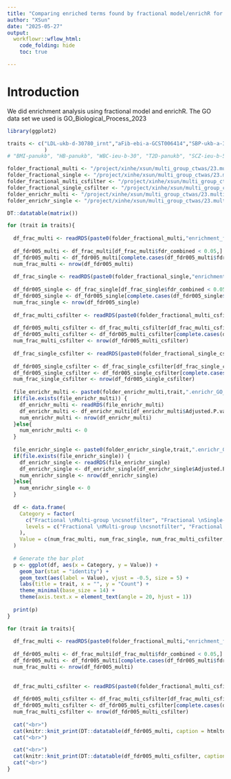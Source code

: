 ```yaml
---
title: "Comparing enriched terms found by fractional model/enrichR for multigroup&singlegroup"
author: "XSun"
date: "2025-05-27"
output:
  workflowr::wflow_html:
    code_folding: hide
    toc: true

---
```


# Introduction

We did enrichment analysis using fractional model and enrichR. The GO data set we used is GO_Biological_Process_2023


```r
library(ggplot2)

traits <- c("LDL-ukb-d-30780_irnt","aFib-ebi-a-GCST006414","SBP-ukb-a-360", "T1D-GCST90014023"#,  "IBD-ebi-a-GCST004131", "Height-panukb", "HTN-panukb", "PLT-panukb", "RA-panukb", "RBC-panukb", "ATH_gtexukb"
            )
# "BMI-panukb", "HB-panukb", "WBC-ieu-b-30", "T2D-panukb", "SCZ-ieu-b-5102", "BIP-ieu-b-5110", "ASD-ieu-a-1185", "ADHD-ieu-a-1183", "PD-ieu-b-7", "NS-ukb-a-230", "MDD-ieu-b-102"

folder_fractional_multi <- "/project/xinhe/xsun/multi_group_ctwas/23.multi_group_0515/results_downstream/enrich_fractional_multi_allgenes/"
folder_fractional_single <- "/project/xinhe/xsun/multi_group_ctwas/23.multi_group_0515/results_downstream/enrich_fractional_single_allgenes/"
folder_fractional_multi_csfilter <- "/project/xinhe/xsun/multi_group_ctwas/23.multi_group_0515/results_downstream/enrich_fractional_multi_allgenes_csfilter/"
folder_fractional_single_csfilter <- "/project/xinhe/xsun/multi_group_ctwas/23.multi_group_0515/results_downstream/enrich_fractional_single_allgenes/"
folder_enrichr_multi <- "/project/xinhe/xsun/multi_group_ctwas/23.multi_group_0515/results_downstream/enrich_enrichr_multi/"
folder_enrichr_single <- "/project/xinhe/xsun/multi_group_ctwas/23.multi_group_0515/results_downstream/enrich_enrichr_single/"

DT::datatable(matrix())
```



```r

for (trait in traits){
  
  df_frac_multi <- readRDS(paste0(folder_fractional_multi,"enrichment_fractional_calibrated_blgeneset_summary_multigroup_",trait,"_GO_Biological_Process_2023.RDS"))
  
  df_fdr005_multi <- df_frac_multi[df_frac_multi$fdr_combined < 0.05,]
  df_fdr005_multi <- df_fdr005_multi[complete.cases(df_fdr005_multi$fdr_combined),]
  num_frac_multi <- nrow(df_fdr005_multi)
  
  df_frac_single <- readRDS(paste0(folder_fractional_single,"enrichment_fractional_calibrated_blgeneset_summary_singlegroup_",trait,"_GO_Biological_Process_2023.RDS"))
  
  df_fdr005_single <- df_frac_single[df_frac_single$fdr_combined < 0.05,]
  df_fdr005_single <- df_fdr005_single[complete.cases(df_fdr005_single$fdr_combined),]
  num_frac_single <- nrow(df_fdr005_single)
  
  df_frac_multi_csfilter <- readRDS(paste0(folder_fractional_multi_csfilter,"enrichment_fractional_calibrated_blgeneset_summary_multigroup_",trait,"_GO_Biological_Process_2023.RDS"))
  
  df_fdr005_multi_csfilter <- df_frac_multi_csfilter[df_frac_multi_csfilter$fdr_combined < 0.05,]
  df_fdr005_multi_csfilter <- df_fdr005_multi_csfilter[complete.cases(df_fdr005_multi_csfilter$fdr_combined),]
  num_frac_multi_csfilter <- nrow(df_fdr005_multi_csfilter)
  
  df_frac_single_csfilter <- readRDS(paste0(folder_fractional_single_csfilter,"enrichment_fractional_calibrated_blgeneset_summary_singlegroup_",trait,"_GO_Biological_Process_2023.RDS"))
  
  df_fdr005_single_csfilter <- df_frac_single_csfilter[df_frac_single_csfilter$fdr_combined < 0.05,]
  df_fdr005_single_csfilter <- df_fdr005_single_csfilter[complete.cases(df_fdr005_single_csfilter$fdr_combined),]
  num_frac_single_csfilter <- nrow(df_fdr005_single_csfilter)
  
  file_enrichr_multi <- paste0(folder_enrichr_multi,trait,".enrichr_GO_Biological_Process_2023.RDS")
  if(file.exists(file_enrichr_multi)) {
    df_enrichr_multi <- readRDS(file_enrichr_multi)
    df_enrichr_multi <- df_enrichr_multi[df_enrichr_multi$Adjusted.P.value < 0.05,]
    num_enrichr_multi <- nrow(df_enrichr_multi)
  }else{
    num_enrichr_multi <- 0
  }
  
  file_enrichr_single <- paste0(folder_enrichr_single,trait,".enrichr_GO_Biological_Process_2023.RDS")
  if(file.exists(file_enrichr_single)) {
    df_enrichr_single <- readRDS(file_enrichr_single)
    df_enrichr_single <- df_enrichr_single[df_enrichr_single$Adjusted.P.value < 0.05,]
    num_enrichr_single <- nrow(df_enrichr_single)
  }else{
    num_enrichr_single <- 0
  }
  
  df <- data.frame(
    Category = factor(
      c("Fractional \nMulti-group \ncsnotfilter", "Fractional \nSingle-group \ncsnotfilter","Fractional \nMulti-group \ncsfilter", "Fractional \nSingle-group \ncsfilter", "Enrichr \nMulti-group \ncsnotfilter", "Enrichr \nSingle-group \ncsnotfilter"),
      levels = c("Fractional \nMulti-group \ncsnotfilter", "Fractional \nSingle-group \ncsnotfilter","Fractional \nMulti-group \ncsfilter", "Fractional \nSingle-group \ncsfilter", "Enrichr \nMulti-group \ncsnotfilter", "Enrichr \nSingle-group \ncsnotfilter")
    ),
    Value = c(num_frac_multi, num_frac_single, num_frac_multi_csfilter, num_frac_single_csfilter, num_enrichr_multi, num_enrichr_single)
  )
  
  # Generate the bar plot
  p <- ggplot(df, aes(x = Category, y = Value)) +
    geom_bar(stat = "identity") +
    geom_text(aes(label = Value), vjust = -0.5, size = 5) +
    labs(title = trait, x = "", y = "Count") +
    theme_minimal(base_size = 14) +
    theme(axis.text.x = element_text(angle = 20, hjust = 1))
  
  print(p)
}
```

```r
  
for (trait in traits){
  
  df_frac_multi <- readRDS(paste0(folder_fractional_multi,"enrichment_fractional_calibrated_blgeneset_summary_multigroup_",trait,"_GO_Biological_Process_2023.RDS"))
  
  df_fdr005_multi <- df_frac_multi[df_frac_multi$fdr_combined < 0.05,]
  df_fdr005_multi <- df_fdr005_multi[complete.cases(df_fdr005_multi$fdr_combined),]
  num_frac_multi <- nrow(df_fdr005_multi)
  
  
  df_frac_multi_csfilter <- readRDS(paste0(folder_fractional_multi_csfilter,"enrichment_fractional_calibrated_blgeneset_summary_multigroup_",trait,"_GO_Biological_Process_2023.RDS"))
  
  df_fdr005_multi_csfilter <- df_frac_multi_csfilter[df_frac_multi_csfilter$fdr_combined < 0.05,]
  df_fdr005_multi_csfilter <- df_fdr005_multi_csfilter[complete.cases(df_fdr005_multi_csfilter$fdr_combined),]
  num_frac_multi_csfilter <- nrow(df_fdr005_multi_csfilter)
  
  cat("<br>")
  cat(knitr::knit_print(DT::datatable(df_fdr005_multi, caption = htmltools::tags$caption( style = 'caption-side: left; text-align: left; color:black;  font-size:150% ;',paste0(trait,"- Enriched Go terms, cs not filtered"),options = list(pageLength = 5)))))
  cat("<br>")

  cat("<br>")
  cat(knitr::knit_print(DT::datatable(df_fdr005_multi_csfilter, caption = htmltools::tags$caption( style = 'caption-side: left; text-align: left; color:black;  font-size:150% ;',paste0(trait,"- Enriched Go terms, cs filtered"),options = list(pageLength = 5)))))
  cat("<br>")
}



```
